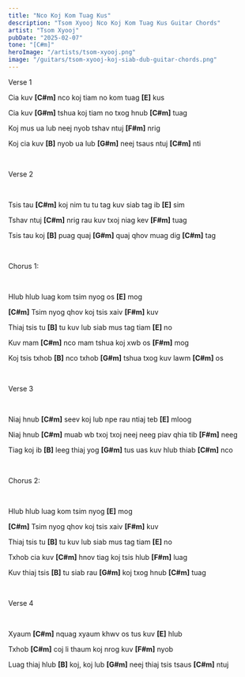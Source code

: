```yaml
---
title: "Nco Koj Kom Tuag Kus"
description: "Tsom Xyooj Nco Koj Kom Tuag Kus Guitar Chords"
artist: "Tsom Xyooj"
pubDate: "2025-02-07"
tone: "[C#m]"
heroImage: "/artists/tsom-xyooj.png"
image: "/guitars/tsom-xyooj-koj-siab-dub-guitar-chords.png"
---
```


Verse 1

Cia kuv <b>[C#m]</b> nco koj tiam no kom tuag <b>[E]</b> kus

Cia kuv <b>[G#m]</b> tshua koj tiam no txog hnub <b>[C#m]</b> tuag

Koj mus ua lub neej nyob tshav ntuj <b>[F#m]</b> nrig

Koj cia kuv <b>[B]</b> nyob ua lub <b>[G#m]</b> neej tsaus ntuj <b>[C#m]</b> nti

<br />

Verse 2

<br />

Tsis tau <b>[C#m]</b> koj nim tu tu tag kuv siab tag ib <b>[E]</b> sim

Tshav ntuj <b>[C#m]</b> nrig rau kuv txoj niag kev <b>[F#m]</b> tuag

Tsis tau koj <b>[B]</b> puag quaj <b>[G#m]</b> quaj qhov muag dig <b>[C#m]</b> tag

<br />

Chorus 1:

<br />

Hlub hlub luag kom tsim nyog os <b>[E]</b> mog

<b>[C#m]</b> Tsim nyog qhov koj tsis xaiv <b>[F#m]</b> kuv

Thiaj tsis tu <b>[B]</b> tu kuv lub siab mus tag tiam <b>[E]</b> no

Kuv mam <b>[C#m]</b> nco mam tshua koj xwb os <b>[F#m]</b> mog

Koj tsis txhob <b>[B]</b> nco txhob <b>[G#m]</b> tshua txog kuv lawm <b>[C#m]</b> os

<br />

Verse 3

<br />

Niaj hnub <b>[C#m]</b> seev koj lub npe rau ntiaj teb <b>[E]</b> mloog

Niaj hnub <b>[C#m]</b> muab wb txoj txoj neej neeg piav qhia tib <b>[F#m]</b> neeg

Tiag koj ib <b>[B]</b> leeg thiaj yog <b>[G#m]</b> tus uas kuv hlub thiab <b>[C#m]</b> nco

<br />

Chorus 2:

<br />

Hlub hlub luag kom tsim nyog <b>[E]</b> mog

<b>[C#m]</b> Tsim nyog qhov koj tsis xaiv <b>[F#m]</b> kuv

Thiaj tsis tu <b>[B]</b> tu kuv lub siab mus tag tiam <b>[E]</b> no

Txhob cia kuv <b>[C#m]</b> hnov tiag koj tsis hlub <b>[F#m]</b> luag

Kuv thiaj tsis <b>[B]</b> tu siab rau <b>[G#m]</b> koj txog hnub <b>[C#m]</b> tuag

<br />

Verse 4

<br />

Xyaum <b>[C#m]</b> nquag xyaum khwv os tus kuv <b>[E]</b> hlub

Txhob <b>[C#m]</b> coj li thaum koj nrog kuv <b>[F#m]</b> nyob

Luag thiaj hlub <b>[B]</b> koj, koj lub <b>[G#m]</b> neej thiaj tsis tsaus <b>[C#m]</b> ntuj
